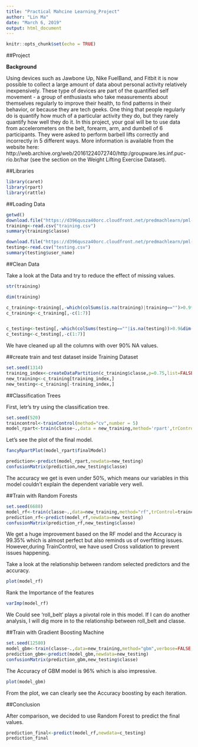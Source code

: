 ---
title: "Practical Mahcine Learning_Project"
author: "Lin Ma"
date: "March 6, 2019"
output: html_document
---

```{r setup, include=FALSE}
knitr::opts_chunk$set(echo = TRUE)
```

##Project

**Background**

Using devices such as Jawbone Up, Nike FuelBand, and Fitbit it is now possible to collect a large amount of data about personal activity relatively inexpensively. These type of devices are part of the quantified self movement - a group of enthusiasts who take measurements about themselves regularly to improve their health, to find patterns in their behavior, or because they are tech geeks. One thing that people regularly do is quantify how much of a particular activity they do, but they rarely quantify how well they do it. In this project, your goal will be to use data from accelerometers on the belt, forearm, arm, and dumbell of 6 participants. They were asked to perform barbell lifts correctly and incorrectly in 5 different ways. More information is available from the website here: http://web.archive.org/web/20161224072740/http:/groupware.les.inf.puc-rio.br/har (see the section on the Weight Lifting Exercise Dataset).


##Libraries

```{r}
library(caret)
library(rpart)
library(rattle)
```


##Loading Data

```{r Loading Data, echo=TRUE}
getwd()
download.file("https://d396qusza40orc.cloudfront.net/predmachlearn/pml-training.csv",destfile = "training.csv")
training<-read.csv("training.csv")
summary(training$classe)

download.file("https://d396qusza40orc.cloudfront.net/predmachlearn/pml-testing.csv",destfile = "testing.csv")
testing<-read.csv("testing.csv")
summary(testing$user_name)

```

##Clean Data

Take a look at the Data and try to reduce the effect of missing values.

```{r}
str(training)

dim(training)

c_training<-training[,-which(colSums(is.na(training)|training=="")>0.9*dim(training)[1])]
c_training<-c_training[,-c(1:7)]


c_testing<-testing[,-which(colSums(testing==""|is.na(testing))>0.9&dim(testing)[1])]
c_testing<-c_testing[,-c(1:7)]
```
We have cleaned up all the columns with over 90% NA values.

##create train and test dataset inside Training Dataset

```{r}
set.seed(1314)
training_index<-createDataPartition(c_training$classe,p=0.75,list=FALSE)
new_training<-c_training[training_index,]
new_testing<-c_training[-training_index,]
```


##Classification Trees

First, letr's try using the classification tree.
```{r}
set.seed(520)
traincontrol<-trainControl(method="cv",number = 5)
model_rpart<-train(classe~.,data = new_training,method='rpart',trControl=traincontrol)
```

Let's see the plot of the final model.

```{r echo=FALSE}
fancyRpartPlot(model_rpart$finalModel)
```


```{r}
prediction<-predict(model_rpart,newdata=new_testing)
confusionMatrix(prediction,new_testing$classe)
```

The accuracy we get is even under 50%, which means our variables in this model couldn't explain the dependent variable very well. 

##Train with Random Forests

```{r}
set.seed(6688)
model_rf<-train(classe~.,data=new_training,method="rf",trControl=traincontrol)
prediction_rf<-predict(model_rf,newdata=new_testing)
confusionMatrix(prediction_rf,new_testing$classe)
```

We get a huge improvement based on the RF model and the Accuracy is 99.35% which is almost perfect but also reminds us of overfitting issues.
However,during TrainControl, we have used Cross validation to prevent issues happening.

Take a look at the relationship between random selected predictors and the accuracy.

```{r}
plot(model_rf)
```


Rank the Importance of the features
```{r}
varImp(model_rf)
```
We Could see 'roll_belt' plays a pivotal role in this model. If I can do another analysis, I will dig more in to the relationship between roll_belt and classe.

##Train with Gradient Boosting Machine

```{r}
set.seed(12580)
model_gbm<-train(classe~.,data=new_training,method="gbm",verbose=FALSE,trControl=traincontrol)
prediction_gbm<-predict(model_gbm,newdata=new_testing)
confusionMatrix(prediction_gbm,new_testing$classe)
```
The Accuracy of GBM model is 96% which is also impressive.  

```{r echo=FALSE}
plot(model_gbm)
```

From the plot, we can clearly see the Accuracy boosting by each iteration.


##Conclusion

After comparison, we decided to use Random Forest to predict the final values.

```{r}
prediction_final<-predict(model_rf,newdata=c_testing)
prediction_final
```

